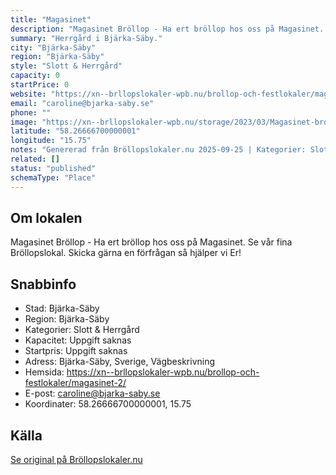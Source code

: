 ```yaml
---
title: "Magasinet"
description: "Magasinet Bröllop - Ha ert bröllop hos oss på Magasinet. Se vår fina Bröllopslokal. Skicka gärna en förfrågan så hjälper vi Er!"
summary: "Herrgård i Bjärka-Säby."
city: "Bjärka-Säby"
region: "Bjärka-Säby"
style: "Slott & Herrgård"
capacity: 0
startPrice: 0
website: "https://xn--brllopslokaler-wpb.nu/brollop-och-festlokaler/magasinet-2/"
email: "caroline@bjarka-saby.se"
phone: ""
image: "https://xn--brllopslokaler-wpb.nu/storage/2023/03/Magasinet-brollopslokal-festlokal-brollop-linkoping.jpeg"
latitude: "58.26666700000001"
longitude: "15.75"
notes: "Genererad från Bröllopslokaler.nu 2025-09-25 | Kategorier: Slott & Herrgård"
related: []
status: "published"
schemaType: "Place"
---
```


## Om lokalen

Magasinet Bröllop - Ha ert bröllop hos oss på Magasinet. Se vår fina Bröllopslokal. Skicka gärna en förfrågan så hjälper vi Er!

## Snabbinfo

- Stad: Bjärka-Säby
- Region: Bjärka-Säby
- Kategorier: Slott & Herrgård
- Kapacitet: Uppgift saknas
- Startpris: Uppgift saknas
- Adress: Bjärka-Säby, Sverige, Vägbeskrivning
- Hemsida: https://xn--brllopslokaler-wpb.nu/brollop-och-festlokaler/magasinet-2/
- E-post: caroline@bjarka-saby.se
- Koordinater: 58.26666700000001, 15.75

## Källa

[Se original på Bröllopslokaler.nu](https://xn--brllopslokaler-wpb.nu/brollop-och-festlokaler/magasinet-2/)
